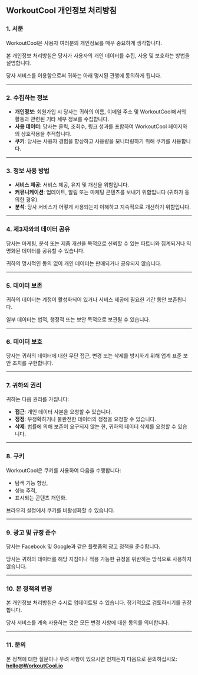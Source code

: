 ## WorkoutCool 개인정보 처리방침

### 1. 서문

WorkoutCool은 사용자 여러분의 개인정보를 매우 중요하게 생각합니다.

본 개인정보 처리방침은 당사가 사용자의 개인 데이터를 수집, 사용 및 보호하는 방법을 설명합니다.

당사 서비스를 이용함으로써 귀하는 아래 명시된 관행에 동의하게 됩니다.

---

### 2. 수집하는 정보

- **개인정보**: 회원가입 시 당사는 귀하의 이름, 이메일 주소 및 WorkoutCool에서의 활동과 관련된 기타 세부 정보를 수집합니다.
- **사용 데이터**: 당사는 클릭, 조회수, 링크 성과를 포함하여 WorkoutCool 페이지와의 상호작용을 추적합니다.
- **쿠키**: 당사는 사용자 경험을 향상하고 사용량을 모니터링하기 위해 쿠키를 사용합니다.

---

### 3. 정보 사용 방법

- **서비스 제공**: 서비스 제공, 유지 및 개선을 위함입니다.
- **커뮤니케이션**: 업데이트, 알림 또는 마케팅 콘텐츠를 보내기 위함입니다 (귀하가 동의한 경우).
- **분석**: 당사 서비스가 어떻게 사용되는지 이해하고 지속적으로 개선하기 위함입니다.

---

### 4. 제3자와의 데이터 공유

당사는 마케팅, 분석 또는 제품 개선을 목적으로 신뢰할 수 있는 파트너와 집계되거나 익명화된 데이터를 공유할 수 있습니다.

귀하의 명시적인 동의 없이 개인 데이터는 판매되거나 공유되지 않습니다.

---

### 5. 데이터 보존

귀하의 데이터는 계정이 활성화되어 있거나 서비스 제공에 필요한 기간 동안 보존됩니다. 

일부 데이터는 법적, 행정적 또는 보안 목적으로 보관될 수 있습니다.

---

### 6. 데이터 보호

당사는 귀하의 데이터에 대한 무단 접근, 변경 또는 삭제를 방지하기 위해 업계 표준 보안 조치를 구현합니다.

---

### 7. 귀하의 권리

귀하는 다음 권리를 가집니다:

- **접근**: 개인 데이터 사본을 요청할 수 있습니다.
- **정정**: 부정확하거나 불완전한 데이터의 정정을 요청할 수 있습니다.
- **삭제**: 법률에 의해 보존이 요구되지 않는 한, 귀하의 데이터 삭제를 요청할 수 있습니다.

---

### 8. 쿠키

WorkoutCool은 쿠키를 사용하여 다음을 수행합니다:

- 탐색 기능 향상,
- 성능 추적,
- 표시되는 콘텐츠 개인화.

브라우저 설정에서 쿠키를 비활성화할 수 있습니다.

---

### 9. 광고 및 규정 준수

당사는 Facebook 및 Google과 같은 플랫폼의 광고 정책을 준수합니다. 

당사는 귀하의 데이터를 해당 지침이나 적용 가능한 규정을 위반하는 방식으로 사용하지 않습니다.

---

### 10. 본 정책의 변경

본 개인정보 처리방침은 수시로 업데이트될 수 있습니다. 정기적으로 검토하시기를 권장합니다. 

당사 서비스를 계속 사용하는 것은 모든 변경 사항에 대한 동의를 의미합니다.

---

### 11. 문의

본 정책에 대한 질문이나 우려 사항이 있으시면 언제든지 다음으로 문의하십시오: **[hello@WorkoutCool.io](mailto:hello@WorkoutCool.io)**
